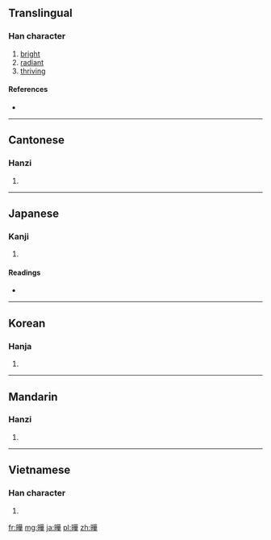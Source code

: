{{also|晔|曅}}
==Translingual==

===Han character===
{{Han char|rn=72|rad=日|as=12|sn=16|four=6405<sub>4</sub>|canj=日廿一十 (ATMJ)}}

# [[bright]]
# [[radiant]]
# [[thriving]]

====References====
* {{Han ref|kx=0500.080|dkj=14169|dj=0870.060|hdz=21528.070|uh=66C4|ud=26308|bh=BEE7|bd=48871}}

----

==Cantonese==

===Hanzi===
{{yue-hanzi|jyut=|y=yip6|sim=晔}}

# {{defn|lang=yue|sort=日12}}

----

==Japanese==

===Kanji===
{{ja-kanji|grade=|rs=日12}}

# {{defn|lang=ja|sort=日12}}

====Readings====
* {{ja-readings|on=[[よう]] (yō)|kun=[[かがやく]] (kagayaku)}}

----

==Korean==

===Hanja===
{{ko-hanja|hangeul=엽|eumhun=|rv=yeop|mr=yŏp|y=yep}}

# {{defn|lang=ko|sort=日12}}

----

==Mandarin==

===Hanzi===
{{cmn-hanzi|sim=晔|pin=[[shǎng]] ([[shang3]]), [[yè]] ([[ye4]])|wg=shang<sup>3</sup>, yeh<sup>4</sup>}}

# {{defn|lang=cmn|sort=日12}}

----

==Vietnamese==

===Han character===
{{vi-hantu|[[diệp]]|rs=日12}}

# {{defn|lang=vi|sort=日12}}

[[fr:曄]]
[[mg:曄]]
[[ja:曄]]
[[pl:曄]]
[[zh:曄]]